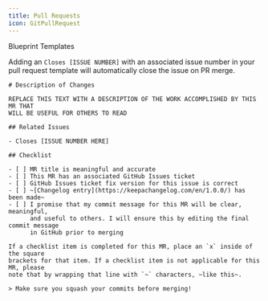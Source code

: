 ```yaml
---
title: Pull Requests
icon: GitPullRequest
---
```



<Alert>
  <AlertCircle className="h-4 w-4" />
  <AlertTitle>Blueprint Templates</AlertTitle>
  <AlertDescription
    message="Repositories that are part of the Carleton Blueprint organization
automatically inherit its PR and issue templates."
  />
</Alert>

Adding an `Closes [ISSUE NUMBER]` with an associated issue number in your pull request template will automatically
close the issue on PR merge.

```mdx
# Description of Changes

REPLACE THIS TEXT WITH A DESCRIPTION OF THE WORK ACCOMPLISHED BY THIS MR THAT
WILL BE USEFUL FOR OTHERS TO READ

## Related Issues

- Closes [ISSUE NUMBER HERE]

## Checklist

- [ ] MR title is meaningful and accurate
- [ ] This MR has an associated GitHub Issues ticket
- [ ] GitHub Issues ticket fix version for this issue is correct
- [ ] ~[Changelog entry](https://keepachangelog.com/en/1.0.0/) has been made~
- [ ] I promise that my commit message for this MR will be clear, meaningful,
      and useful to others. I will ensure this by editing the final commit message
      in GitHub prior to merging

If a checklist item is completed for this MR, place an `x` inside of the square
brackets for that item. If a checklist item is not applicable for this MR, please
note that by wrapping that line with `~` characters, ~like this~.

> Make sure you squash your commits before merging!
```
